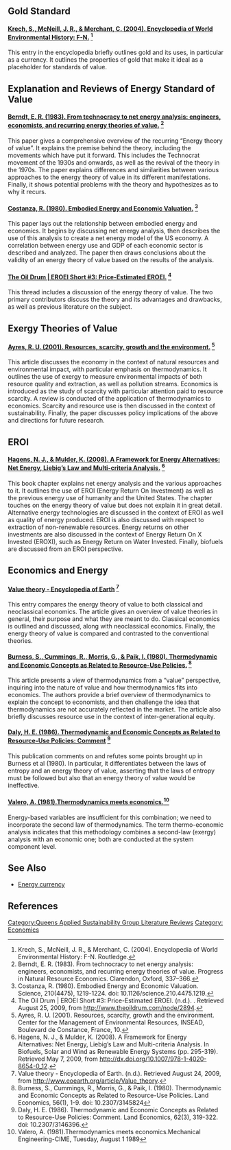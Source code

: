 
{{QASpage}}

==Gold Standard==
====[http://books.google.ca/books?id=G7JrhAy5phoC&dq=krech+encyclopedia+world+environmental+F-N&printsec=frontcover&source=bl&ots=bOUf_pMs_3&sig=r9bzH-MGrUCx9BjonbZ0KqdpAIs&hl=en&ei=7viXSu-1L46iMcSv1bsF&sa=X&oi=book_result&ct=result&resnum=1#v=onepage&q=&f=falseTarget Krech, S., McNeill, J. R., & Merchant, C. (2004). Encyclopedia of World Environmental History: F-N.] <ref name=“Krech”> Krech, S., McNeill, J. R., & Merchant, C. (2004). Encyclopedia of World Environmental History: F-N. Routledge.  
  </ref>====
This entry in the encyclopedia briefly outlines gold and its uses, in particular as a currency. It outlines the properties of gold that make it ideal as a placeholder for standards of value.

== Explanation and Reviews of Energy Standard of Value ==
====[http://dspace.mit.edu/bitstream/handle/1721.1/2023/SWP-1353-09057784.pdf?sequence=1 Berndt, E. R. (1983). From technocracy to net energy analysis: engineers, economists, and recurring energy theories of value.] <ref name=“Berndt”> Berndt, E. R. (1983). From technocracy to net energy analysis: engineers, economists, and recurring energy theories of value. Progress in Natural Resource Economics. Clarendon, Oxford, 337–366.  
  </ref>====
This paper gives a comprehensive overview of the recurring “Energy theory of value”. It explains the premise behind the theory, including the movements which have put it forward. This includes the Technocrat movement of the 1930s and onwards, as well as the revival of the theory in the 1970s. The paper explains differences and similarities between various approaches to the energy theory of value in its different manifestations. Finally, it shows potential problems with the theory and hypothesizes as to why it recurs.

====[http://www.sciencemag.org/cgi/content/abstract/210/4475/1219 Costanza, R. (1980). Embodied Energy and Economic Valuation.] <ref name=“Costanza”> Costanza, R. (1980). Embodied Energy and Economic Valuation. Science, 210(4475), 1219-1224. doi: 10.1126/science.210.4475.1219.  
</ref> ====
This paper lays out the relationship between embodied energy and economics. It begins by discussing net energy analysis, then describes the use of this analysis to create a net energy model of the US economy. A correlation between energy use and GDP of each economic sector is described and analyzed. The paper then draws conclusions about the validity of an energy theory of value based on the results of the analysis.
====[http://www.theoildrum.com/node/2894 The Oil Drum | EROEI Short #3: Price-Estimated EROEI.] <ref name=“oildrum”> The Oil Drum | EROEI Short #3: Price-Estimated EROEI. (n.d.). . Retrieved August 25, 2009, from http://www.theoildrum.com/node/2894.
</ref> ====
This thread includes a discussion of the energy theory of value. The two primary contributors discuss the theory and its advantages and drawbacks, as well as previous literature on the subject. 
==Exergy Theories of Value==
====[http://ec.europa.eu/environment/enveco/waste/pdf/ayres.pdf Ayres, R. U. (2001). Resources, scarcity, growth and the environment.] <ref name=“Ayres”> Ayres, R. U. (2001). Resources, scarcity, growth and the environment. Center for the Management of Environmental Resources, INSEAD, Boulevard de Constance, France, 10.  
 </ref> ====
This article discusses the economy in the context of natural resources and environmental impact, with particular emphasis on thermodynamics. It outlines the use of exergy to measure environmental impacts of both resource quality and extraction, as well as pollution streams. Economics is introduced as the study of scarcity with particular attention paid to resource scarcity. A review is conducted of the application of thermodynamics to economics. Scarcity and resource use is then discussed in the context of sustainability. Finally, the paper discusses policy implications of the above and directions for future research.

== EROI ==
====[http://dx.doi.org/10.1007/978-1-4020-8654-0_12  Hagens, N. J., & Mulder, K. (2008). A Framework for Energy Alternatives: Net Energy, Liebig’s Law and Multi-criteria Analysis.] <ref name=“Hagens”> Hagens, N. J., & Mulder, K. (2008). A Framework for Energy Alternatives: Net Energy, Liebig’s Law and Multi-criteria Analysis. In Biofuels, Solar and Wind as Renewable Energy Systems (pp. 295-319). Retrieved May 7, 2009, from http://dx.doi.org/10.1007/978-1-4020-8654-0_12.  
 </ref>====
This book chapter explains net energy analysis and the various approaches to it. It outlines the use of EROI (Energy Return On Investment) as well as the previous energy use of humanity and the United States. The chapter touches on the energy theory of value but does not explain it in great detail. Alternative energy technologies are discussed in the context of EROI as well as quality of energy produced. EROI is also discussed with respect to extraction of non-renewable resources. Energy returns on other investments are also discussed in the context of Energy Return On X Invested (EROXI), such as Energy Return on Water Invested. Finally, biofuels are discussed from an EROI perspective.

==Economics and Energy==
====[http://www.eoearth.org/article/Value_theory Value theory - Encyclopedia of Earth] <ref name=“valuetheory”> Value theory - Encyclopedia of Earth. (n.d.). Retrieved August 24, 2009, from http://www.eoearth.org/article/Value_theory.
</ref>====
This entry compares the energy theory of value to both classical and neoclassical economics. The article gives an overview of value theories in general, their purpose and what they are meant to do. Classical economics is outlined and discussed, along with neoclassical economics. Finally, the energy theory of value is compared and contrasted to the conventional theories.

====[http://www.jstor.org/stable/3145824  Burness, S., Cummings, R., Morris, G., & Paik, I. (1980). Thermodynamic and Economic Concepts as Related to Resource-Use Policies.] <ref name=“Burness”> Burness, S., Cummings, R., Morris, G., & Paik, I. (1980). Thermodynamic and Economic Concepts as Related to Resource-Use Policies. Land Economics, 56(1), 1-9. doi: 10.2307/3145824 </ref>====

This article presents a view of thermodynamics from a “value” perspective, inquiring into the nature of value and how thermodynamics fits into economics. The authors provide a brief overview of thermodynamics to explain the concept to economists, and then challenge the idea that thermodynamics are not accurately reflected in the market. The article also briefly discusses resource use in the context of inter-generational equity.

====[http://www.jstor.org/stable/3146396 Daly, H. E. (1986). Thermodynamic and Economic Concepts as Related to Resource-Use Policies: Comment] <ref name=“Daly”> Daly, H. E. (1986). Thermodynamic and Economic Concepts as Related to Resource-Use Policies: Comment. Land Economics, 62(3), 319-322. doi: 10.2307/3146396.</ref>====
This publication comments on and refutes some points brought up in Burness et al (1980). In particular, it differentiates between the laws of entropy and an energy theory of value, asserting that the laws of entropy must be followed but also that an energy theory of value would be ineffective.

====[http://www.allbusiness.com/professional-scientific/scientific-research-development/108958-1.html Valero, A. (1981).Thermodynamics meets economics.]<ref>Valero, A. (1981).Thermodynamics meets economics.Mechanical Engineering-CIME, Tuesday, August 1 1989</ref>====

Energy-based variables are insufficient for this combination; we need to incorporate the second law of thermodynamics. The term thermo-economic analysis indicates that this methodology combines a second-law (exergy) analysis with an economic one; both are conducted at the system component level.

==See Also ==
* [[Energy currency]]

== References ==
<References/>

 [[Category:Queens Applied Sustainability Group Literature Reviews]]
[[Category: Economics]]